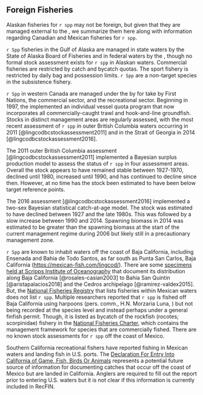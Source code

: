 ## Foreign Fisheries

Alaskan fisheries for `r spp` may not be foreign, but given that they
are managed external to the \gls{pfmc}, we summarize them here
along with information regarding Canadian and Mexican fisheries for
`r spp`.

`r Spp` fisheries in the Gulf of Alaska are managed
in state waters by the State of Alaska Board of Fisheries and
in federal waters by the \gls{npfmc}, though no formal stock
assessment exists for `r spp` in Alaskan waters.
Commercial fisheries are restricted by catch and bycatch quotas.
The sport fishery is restricted by daily bag and possession limits.
`r Spp` are a non-target species in the subsistence fishery.

`r Spp` in western Canada are managed under the \gls{bcigfp}
by \gls{dfo} for take by
First Nations, the commercial sector, and the recreational sector.
Beginning in 1997,
the \gls{bcigfp} implemented an individual vessel quota program
that now incorporates all commercially-caught trawl and hook-and-line groundfish.
Stocks in distinct management areas are regularly assessed,
with the most recent assessment of `r spp`
in outer British Columbia waters occurring in 2011 [@lingcodbcstockassessment2011] and
in the Strait of Georgia in 2014 [@lingcodbcstockassessment2016].

The 2011 outer British Columbia assessment [@lingcodbcstockassessment2011]
implemented a
Bayesian surplus production model to assess
the status of `r spp` in four assessment areas.
Overall the stock appears to have
remained stable between 1927-1970,
declined until 1980,
increased until 1990, and
has continued to decline since then.
However, at no time has the stock been estimated
to have been below target reference points.

The 2016 assessment [@lingcodbcstockassessment2016]
implemented a two-sex Bayesian statistical catch-at-age model.
The stock was estimated to have declined between 1927 and the late 1980s.
This was followed by a slow increase between 1990 and 2014.
Spawning biomass in 2014 was estimated to be greater than
the spawning biomass at the start of the current management regime during 2006 but
likely still in a precautionary management zone.

`r Spp` are known to inhabit waters off the coast of Baja California,
including Ensenada and Bahia de Todo Santos, as far south as
Punta San Carlos, Baja California
([https://mexican-fish.com/lingcod/](https://mexican-fish.com/lingcod/)).
There are some
[specimens held at Scripps Institute of Oceanography](http://collections.ucsd.edu/mv/fish/act_searchCollection.php?name=Hexagrammidae+Ophiodon+elongatus&sort=&start=40)
that document its distribution along Baja California [@rosales-casian2003] to Bahia San Quintin [@aristapalacios2018] and
the Cedros archipelago [@ramirez-valdex2015].
But, the [National Fisheries Registry](https://www.gob.mx/cms/uploads/attachment/file/334832/DOF_-_CNP_2017.pdf)
that lists fisheries within Mexican waters does not list `r spp`.
Multiple researchers reported that `r spp` is fished off Baja California using harpoons (pers. comm., H.N. Morzaria Luna, \gls{nwfsc})
but not being recorded at the species level and instead perhaps under a general finfish permit.
Though, it is listed as bycatch of the rockfish (rocotes; scorpinidae) fishery
in the [National Fisheries Charter](https://www.gob.mx/cms/uploads/attachment/file/153374/Carta-Nacional-Pesquera-2012.pdf),
which contains the management framework for species that are commercially fished.
There are no known stock assessments for `r spp` off the coast of Mexico.

Southern California recreational fishers have reported fishing in
Mexican waters and landing fish in U.S. ports.
The [Declaration For Entry Into California of Game, Fish, Birds Or Animals](https://wildlife.ca.gov/Enforcement/Entry-Declaration)
represents a potential future source of information for documenting
catches that occur off the coast of Mexico but are landed in California.
Anglers are required to fill out the report prior to entering U.S. waters
but it is not clear if this information is currently included in RecFIN.
